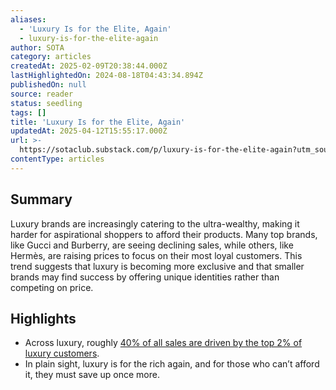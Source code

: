 ```yaml
---
aliases:
  - 'Luxury Is for the Elite, Again'
  - luxury-is-for-the-elite-again
author: SOTA
category: articles
createdAt: 2025-02-09T20:38:44.000Z
lastHighlightedOn: 2024-08-18T04:43:34.894Z
publishedOn: null
source: reader
status: seedling
tags: []
title: 'Luxury Is for the Elite, Again'
updatedAt: 2025-04-12T15:55:17.000Z
url: >-
  https://sotaclub.substack.com/p/luxury-is-for-the-elite-again?utm_source=post-email-title&publication_id=663077&post_id=147038491&utm_campaign=email-post-title&isFreemail=false&r=og9hp&triedRedirect=true&utm_medium=email
contentType: articles
---
```

## Summary

Luxury brands are increasingly catering to the ultra-wealthy, making it harder for aspirational shoppers to afford their products. Many top brands, like Gucci and Burberry, are seeing declining sales, while others, like Hermès, are raising prices to focus on their most loyal customers. This trend suggests that luxury is becoming more exclusive and that smaller brands may find success by offering unique identities rather than competing on price.

## Highlights

- Across luxury, roughly [40% of all sales are driven by the top 2% of luxury customers](https://www.businessoffashion.com/case-studies/luxury/top-one-percent-wealthy-customers-gucci-mytheresa-tiffany/).
- In plain sight, luxury is for the rich again, and for those who can’t afford it, they must save up once more.
